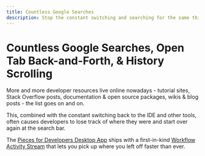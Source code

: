 ```yaml
---
title: Countless Google Searches
description: Stop the constant switching and searching for the same thing twice with Pieces for Developers.
---
```


# Countless Google Searches, Open Tab Back-and-Forth, & History Scrolling

More and more developer resources live online nowadays - tutorial sites, Stack Overflow posts, documentation & open source packages, wikis & blog posts - the list goes on and on.

This, combined with the constant switching back to the IDE and other tools, often causes developers to lose track of where they were and start over again at the search bar.

The [Pieces for Developers Desktop App](/installation-getting-started/what-am-i-installing) ships with a first-in-kind [Workflow Activity Stream](/features/workflow-activity) that lets you pick up where you left off faster than ever.
